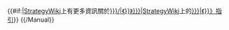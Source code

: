 {{#if:{{{2|}}}|[[:en:StrategyWiki|StrategyWiki]]上有更多資訊關於[[StrategyWiki:{{{1|{{PAGENAME}}}}}/{{{2}}}|《{{{1|{{PAGENAME}}}}}》{{{3|{{{2}}}}}}]]|[[:en:StrategyWiki|StrategyWiki]]上的[[StrategyWiki:{{{1|{{PAGENAME}}}}}|《{{{1|{{PAGENAME}}}}}》指引]]}}<noinclude>
{{/Manual}}

[[Category:电子游戏外部链接模板|{{PAGENAME}}]]
[[Category:外部资源模板|{{PAGENAME}}]]
</noinclude>